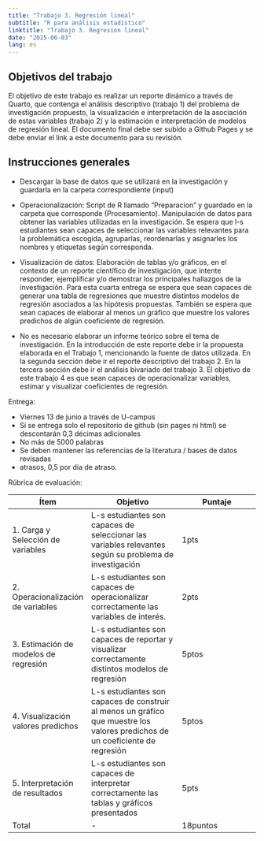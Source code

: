 ```yaml
---
title: "Trabajo 3. Regresión lineal"
subtitle: "R para análisis estadístico"
linktitle: "Trabajo 3. Regresión lineal"
date: "2025-06-03"
lang: es
---
```


## Objetivos del trabajo

El objetivo de este trabajo es realizar un reporte dinámico a través de Quarto, que contenga el análisis descriptivo (trabajo 1) del problema de investigación propuesto, la visualización e interpretación de la asociación de estas variables (trabajo 2) y la estimación e interpretación de modelos de regresión lineal. El documento final debe ser subido a Github Pages y se debe enviar el link a este documento para su revisión.


## Instrucciones generales

- Descargar la base de datos que se utilizará en la investigación y guardarla en la carpeta correspondiente (input)
- Operacionalización: Script de R llamado "Preparacion" y guardado en la carpeta que corresponde (Procesamiento). Manipulación de datos para obtener las variables utilizadas en la investigación. Se espera que l-s estudiantes sean capaces de seleccionar las variables relevantes para la problemática escogida, agruparlas, reordenarlas y asignarles los nombres y etiquetas según corresponda.
- Visualización de datos: Elaboración de tablas y/o gráficos, en el contexto de un reporte científico de investigación, que intente responder, ejemplificar y/o demostrar los principales hallazgos de la investigación. Para esta cuarta entrega se espera que sean capaces de generar una tabla de regresiones que muestre distintos modelos de regresión asociados a las hipótesis propuestas. También se espera que sean capaces de elaborar al menos un gráfico que muestre los valores predichos de algún coeficiente de regresión.

- No es necesario elaborar un informe teórico sobre el tema de investigación. En la introducción de este reporte debe ir la propuesta elaborada en el Trabajo 1, mencionando la fuente de datos utilizada. En la segunda sección debe ir el reporte descriptivo del trabajo 2. En la tercera sección debe ir el análisis bivariado del trabajo 3. El objetivo de este trabajo 4 es que sean capaces de operacionalizar variables, estimar y visualizar coeficientes de regresión.


Entrega:

- Viernes 13 de junio a través de U-campus
- Si se entrega solo el repositorio de github (sin pages ni html) se descontarán 0,3 décimas adicionales
- No más de 5000 palabras
- Se deben mantener las referencias de la literatura / bases de datos revisadas
- atrasos, 0,5 por día de atraso.

Rúbrica de evaluación:

| Ítem | Objetivo | Puntaje |
|------|----------|---------|
|1. Carga y Selección de variables | L-s estudiantes son capaces de seleccionar las variables relevantes según su problema de investigación   | 1pts        |
|2. Operacionalización de variables   | L-s estudiantes son capaces de operacionalizar correctamente las variables de interés.      |     2pts    |
|3. Estimación de modelos de regresión| L-s estudiantes son capaces de reportar y visualizar correctamente distintos modelos de regresión   |   5ptos      |
|4. Visualización valores predichos   | L-s estudiantes son capaces de construir al menos un gráfico que muestre los valores predichos de un coeficiente de regresión | 5ptos |
|5. Interpretación de resultados      | L-s estudiantes son capaces de interpretar correctamente las tablas y gráficos presentados       |  5pts       |
| Total|- |18puntos|
